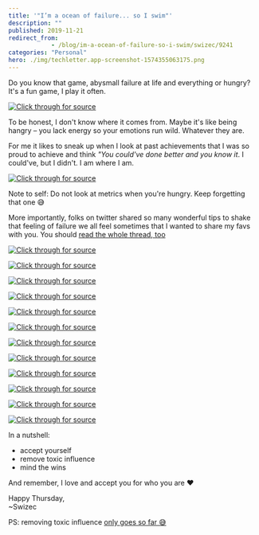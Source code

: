 ```yaml
---
title: '"I’m a ocean of failure... so I swim"'
description: ""
published: 2019-11-21
redirect_from: 
            - /blog/im-a-ocean-of-failure-so-i-swim/swizec/9241
categories: "Personal"
hero: ./img/techletter.app-screenshot-1574355063175.png
---
```

Do you know that game, abysmall failure at life and everything or hungry? It&#x27;s a fun game, I play it often.

[![Click through for source](./img/techletter.app-screenshot-1574355063175.png)](https://twitter.com/Swizec/status/1197206705743859712)

To be honest, I don&#x27;t know where it comes from. Maybe it&#x27;s like being hangry – you lack energy so your emotions run wild. Whatever they are.

For me it likes to sneak up when I look at past achievements that I was so proud to achieve and think _&quot;You could&#x27;ve done better and you know it_. I could&#x27;ve, but I didn&#x27;t. I am where I am.

[![Click through for source](./img/techletter.app-screenshot-1574355078936.png)](https://www.youtube.com/watch?v=Q9WZtxRWieM)

Note to self: Do not look at metrics when you&#x27;re hungry. Keep forgetting that one 😅

More importantly, folks on twitter shared so many wonderful tips to shake that feeling of failure we all feel sometimes that I wanted to share my favs with you. You should [read the whole thread, too](https://twitter.com/Swizec/status/1197206705743859712)

[![Click through for source](./img/techletter.app-screenshot-1574355062882.png)](https://twitter.com/LuizAdolphs/status/1197207999212924933)

[![Click through for source](./img/techletter.app-screenshot-1574355063011.png)](https://twitter.com/dabit3/status/1197239118918492160)

[![Click through for source](./img/techletter.app-screenshot-1574355062927.png)](https://twitter.com/brianball/status/1197215949490778112)

[![Click through for source](./img/techletter.app-screenshot-1574355063106.png)](https://twitter.com/levelsio/status/1197229677451988992)

[![Click through for source](./img/techletter.app-screenshot-1574355063177.png)](https://twitter.com/serapath/status/1197538391052697601)

[![Click through for source](./img/techletter.app-screenshot-1574355062913.png)](https://twitter.com/_AshConnolly/status/1197247570654965760)

[![Click through for source](./img/techletter.app-screenshot-1574355063097.png)](https://twitter.com/petecodes/status/1197259647482245126)

[![Click through for source](./img/techletter.app-screenshot-1574355062786.png)](https://twitter.com/ljayham/status/1197210492940496903)

[![Click through for source](./img/techletter.app-screenshot-1574355062828.png)](https://twitter.com/sachinpc/status/1197252395933126656)

[![Click through for source](./img/techletter.app-screenshot-1574355063642.png)](https://twitter.com/superpatell/status/1197300535805784065)

[![Click through for source](./img/techletter.app-screenshot-1574355062911.png)](https://twitter.com/MaximeHeckel/status/1197208309805154304)

[![Click through for source](./img/techletter.app-screenshot-1574355062906.png)](https://twitter.com/GroundControl/status/1197271855658352646)

In a nutshell:

- accept yourself
- remove toxic influence
- mind the wins

And remember, I love and accept you for who you are ❤️

Happy Thursday,  
~Swizec

PS: removing toxic influence [only goes so far 😅](https://twitter.com/Swizec/status/1197255649593188352)
